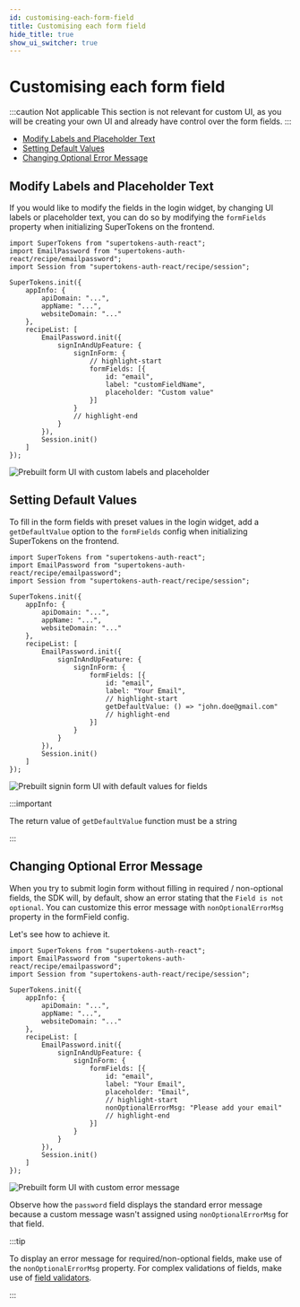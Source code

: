 ```yaml
---
id: customising-each-form-field
title: Customising each form field
hide_title: true
show_ui_switcher: true
---
```


<!-- COPY DOCS -->
<!-- ./emailpassword/common-customizations/signin-form/customising-each-form-field.mdx -->



# Customising each form field


<PreBuiltOrCustomUISwitcher>

<CustomUIContent>

:::caution Not applicable
This section is not relevant for custom UI, as you will be creating your own UI and already have control over the form fields.
:::

</CustomUIContent>

<PreBuiltUIContent>

* [Modify Labels and Placeholder Text](#modify-labels-and-placeholder-text)
* [Setting Default Values](#setting-default-values)
* [Changing Optional Error Message](#changing-optional-error-message)


## Modify Labels and Placeholder Text

If you would like to modify the fields in the login widget, by changing UI labels or placeholder text, you can do so by modifying the `formFields` property when initializing SuperTokens on the frontend.

<FrontendPreBuiltUITabs>
<TabItem value="reactjs">

```tsx
import SuperTokens from "supertokens-auth-react";
import EmailPassword from "supertokens-auth-react/recipe/emailpassword";
import Session from "supertokens-auth-react/recipe/session";

SuperTokens.init({
    appInfo: {
        apiDomain: "...",
        appName: "...",
        websiteDomain: "..."
    },
    recipeList: [
        EmailPassword.init({
            signInAndUpFeature: {
                signInForm: {
                    // highlight-start
                    formFields: [{
                        id: "email",
                        label: "customFieldName",
                        placeholder: "Custom value"
                    }]
                }
                // highlight-end
            }
        }),
        Session.init()
    ]
});
```
</TabItem>
</FrontendPreBuiltUITabs>

<img alt="Prebuilt form UI with custom labels and placeholder" src="/img/^{codeImportRecipeName}/modified-formfields.png" />

</PreBuiltUIContent>
</PreBuiltOrCustomUISwitcher>


<PreBuiltOrCustomUISwitcher>
<PreBuiltUIContent>

## Setting Default Values

To fill in the form fields with preset values in the login widget, add a `getDefaultValue` option to the `formFields` config when initializing SuperTokens on the frontend.

<FrontendPreBuiltUITabs>
<TabItem value="reactjs">

```tsx
import SuperTokens from "supertokens-auth-react";
import EmailPassword from "supertokens-auth-react/recipe/emailpassword";
import Session from "supertokens-auth-react/recipe/session";

SuperTokens.init({
    appInfo: {
        apiDomain: "...",
        appName: "...",
        websiteDomain: "..."
    },
    recipeList: [
        EmailPassword.init({
            signInAndUpFeature: {
                signInForm: {
                    formFields: [{
                        id: "email",
                        label: "Your Email",
                        // highlight-start
                        getDefaultValue: () => "john.doe@gmail.com"
                        // highlight-end
                    }]
                }
            }
        }),
        Session.init()
    ]
});
```
</TabItem>
</FrontendPreBuiltUITabs>

<img alt="Prebuilt signin form UI with default values for fields" src="/img/^{codeImportRecipeName}/signin-with-default-values.png" />


:::important

The return value of  `getDefaultValue` function must be a string

:::

</PreBuiltUIContent>
</PreBuiltOrCustomUISwitcher>


<PreBuiltOrCustomUISwitcher>
<PreBuiltUIContent>

## Changing Optional Error Message


When you try to submit login form without filling in required / non-optional fields, the SDK will, by default, show an error stating that the `Field is not optional`. You can customize this error message with `nonOptionalErrorMsg` property in the formField config.

Let's see how to achieve it.

<FrontendPreBuiltUITabs>
<TabItem value="reactjs">

```tsx
import SuperTokens from "supertokens-auth-react";
import EmailPassword from "supertokens-auth-react/recipe/emailpassword";
import Session from "supertokens-auth-react/recipe/session";

SuperTokens.init({
    appInfo: {
        apiDomain: "...",
        appName: "...",
        websiteDomain: "..."
    },
    recipeList: [
        EmailPassword.init({
            signInAndUpFeature: {
                signInForm: {
                    formFields: [{
                        id: "email",
                        label: "Your Email",
                        placeholder: "Email",
                        // highlight-start
                        nonOptionalErrorMsg: "Please add your email"
                        // highlight-end
                    }]
                }
            }
        }),
        Session.init()
    ]
});
```
</TabItem>
</FrontendPreBuiltUITabs>

<img alt="Prebuilt form UI with custom error message" src="/img/^{codeImportRecipeName}/signin-with-custom-error-msg.png" />


Observe how the `password` field displays the standard error message because a custom message wasn't assigned using `nonOptionalErrorMsg` for that field.

:::tip

To display an error message for required/non-optional fields, make use of the `nonOptionalErrorMsg` property.
For complex validations of fields, make use of [field validators](/docs/^{docsLinkRecipeName}/common-customizations/signin-form/field-validators). 

:::

</PreBuiltUIContent>
</PreBuiltOrCustomUISwitcher>
